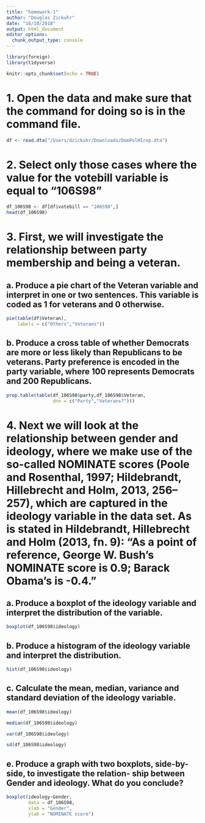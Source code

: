 ```yaml
---
title: "homework-1"
author: "Douglas Zickuhr"
date: "16/10/2018"
output: html_document
editor_options: 
  chunk_output_type: console
---
```


```r
library(foreign)
library(tidyverse)
```


```r
knitr::opts_chunk$set(echo = TRUE)
```

# 1. Open the data and make sure that the command for doing so is in the command file.
```r
df <- read.dta("/Users/dzickuhr/Downloads/DomPolHIrep.dta")
```

# 2. Select only those cases where the value for the votebill variable is equal to “106S98"
```r
df_106S98 <- df[df$votebill == "106S98",]
head(df_106S98)
```

# 3. First, we will investigate the relationship between party membership and being a veteran.

## a. Produce a pie chart of the Veteran variable and interpret in one or two sentences. This variable is coded as 1 for veterans and 0 otherwise.
```r
pie(table(df$Veteran),
    labels = c("Others","Veterans"))
```

## b. Produce a cross table of whether Democrats are more or less likely than Republicans to be veterans. Party preference is encoded in the party variable, where 100 represents Democrats and 200 Republicans.
```r
prop.table(table(df_106S98$party,df_106S98$Veteran,
                 dnn = c("Party","Veterans?")))
```


# 4. Next we will look at the relationship between gender and ideology, where we make use of the so-called NOMINATE scores (Poole and Rosenthal, 1997; Hildebrandt, Hillebrecht and Holm, 2013, 256–257), which are captured in the ideology variable in the data set. As is stated in Hildebrandt, Hillebrecht and Holm (2013, fn. 9): “As a point of reference, George W. Bush’s NOMINATE score is 0.9; Barack Obama’s is -0.4.”

## a. Produce a boxplot of the ideology variable and interpret the distribution of the variable.
```r
boxplot(df_106S98$ideology)
```

## b. Produce a histogram of the ideology variable and interpret the distribution.
```r
hist(df_106S98$ideology)
```

## c. Calculate the mean, median, variance and standard deviation of the ideology variable.
```r
mean(df_106S98$ideology)
```

```r
median(df_106S98$ideology)
```

```r
var(df_106S98$ideology)
```

```r
sd(df_106S98$ideology)
```


## e. Produce a graph with two boxplots, side-by-side, to investigate the relation- ship between Gender and ideology. What do you conclude?
```r
boxplot(ideology~Gender,
        data = df_106S98,
        xlab = "Gender",
        ylab = "NOMINATE score")
```



